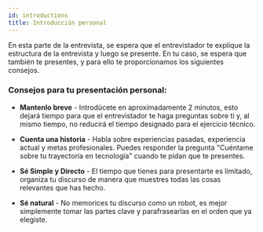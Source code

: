 ```yaml
---
id: introductions
title: Introducción personal
---
```


En esta parte de la entrevista, se espera que el entrevistador te explique la estructura de la entrevista y luego se presente.
En tu caso, se espera que también te presentes, y para ello te proporcionamos los siguientes consejos.

### Consejos para tu presentación personal:

- **Mantenlo breve** - Introdúcete en aproximadamente 2 minutos, esto dejará tiempo para que el entrevistador te haga preguntas sobre ti y, al mismo tiempo, no reducirá el tiempo designado para el ejercicio técnico.

- **Cuenta una historia** - Habla sobre experiencias pasadas, experiencia actual y metas profesionales. Puedes responder la pregunta "Cuéntame sobre tu trayectoria en tecnología" cuando te pidan que te presentes.

- **Sé Simple y Directo** - El tiempo que tienes para presentarte es limitado, organiza tu discurso de manera que muestres todas las cosas relevantes que has hecho.

- **Sé natural** - No memorices tu discurso como un robot, es mejor simplemente tomar las partes clave y parafrasearlas en el orden que ya elegiste.
